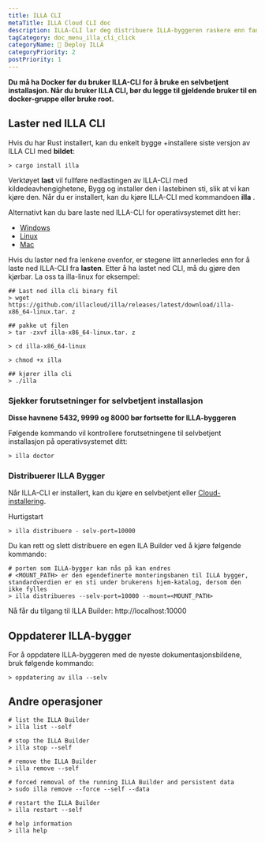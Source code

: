 ```yaml
---
title: ILLA CLI
metaTitle: ILLA Cloud CLI doc
description: ILLA-CLI lar deg distribuere ILLA-byggeren raskere enn fantasien din.
tagCategory: doc_menu_illa_cli_click
categoryName: 👷 Deploy ILLA
categoryPriority: 2
postPriority: 1
---
```


**Du må ha Docker før du bruker ILLA-CLI for å bruke en selvbetjent installasjon. Når du bruker ILLA CLI, bør du legge til gjeldende bruker til en docker-gruppe eller bruke root.**

## Laster ned ILLA CLI

Hvis du har Rust installert, kan du enkelt bygge +installere siste versjon av ILLA CLI med **bildet**:

```
> cargo install illa
```

Verktøyet **last** vil fullføre nedlastingen av ILLA-CLI med kildedeavhengighetene, Bygg og installer den i lastebinen sti, slik at vi kan kjøre den.
Når du er installert, kan du kjøre ILLA-CLI med kommandoen **illa** .

Alternativt kan du bare laste ned ILLA-CLI for operativsystemet ditt her:

-   [Windows](https://github.com/illacloud/illa/releases/latest/download/illa-x86_64-win.zip)
-   [Linux](https://github.com/illacloud/illa/releases/latest/download/illa-x86_64-linux.tar.gz)
-   [Mac](https://github.com/illacloud/illa/releases/latest/download/illa-x86_64-macos.tar.gz)

Hvis du laster ned fra lenkene ovenfor, er stegene litt annerledes enn for å laste ned ILLA-CLI fra **lasten**. Etter å ha lastet ned CLI, må du gjøre den kjørbar. La oss ta illa-linux for eksempel:

```
## Last ned illa cli binary fil
> wget https://github.com/illacloud/illa/releases/latest/download/illa-x86_64-linux.tar. z

## pakke ut filen
> tar -zxvf illa-x86_64-linux.tar. z

> cd illa-x86_64-linux

> chmod +x illa

## kjører illa cli
> ./illa

```

### Sjekker forutsetninger for selvbetjent installasjon

**Disse havnene 5432, 9999 og 8000 bør fortsette for ILLA-byggeren**

Følgende kommando vil kontrollere forutsetningene til selvbetjent installasjon på operativsystemet ditt:

```
> illa doctor
```

### Distribuerer ILLA Bygger

Når ILLA-CLI er installert, kan du kjøre en selvbetjent eller [Cloud-installering](https://cloud.illacloud.com/).

Hurtigstart

```
> illa distribuere - selv-port=10000
```

Du kan rett og slett distribuere en egen ILA Builder ved å kjøre følgende kommando:

```
# porten som ILLA-bygger kan nås på kan endres
# <MOUNT_PATH> er den egendefinerte monteringsbanen til ILLA bygger, standardverdien er en sti under brukerens hjem-katalog, dersom den ikke fylles
> illa distribueres --selv-port=10000 --mount=<MOUNT_PATH>
```

Nå får du tilgang til ILLA Builder: http://localhost:10000

## Oppdaterer ILLA-bygger

For å oppdatere ILLA-byggeren med de nyeste dokumentasjonsbildene, bruk følgende kommando:

```
> oppdatering av illa --selv
```

## Andre operasjoner

```
# list the ILLA Builder
> illa list --self

# stop the ILLA Builder
> illa stop --self

# remove the ILLA Builder
> illa remove --self

# forced removal of the running ILLA Builder and persistent data
> sudo illa remove --force --self --data

# restart the ILLA Builder
> illa restart --self

# help information
> illa help
```
